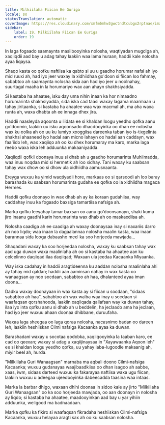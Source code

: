 ```yaml
---
title: Milkiilaha Fiican Ee Guriga
locale: so
statusTranslation: automatic
coverImage: https://res.cloudinary.com/xmfm6mhw3gwctndtcubgx2rptnae/image/upload/v1740468922/small_cover_tratado_de_psicologia_revolucionaria_a4c0dca4e0.webp
sidebar:
    label: 19. Milkiilaha Fiican Ee Guriga
    order: 19
---
```

In laga fogaado saamaynta masiibooyinka nolosha, waqtiyadan mugdiga ah, xaqiiqdii aad bay u adag tahay laakiin waa lama huraan, haddii kale nolosha ayaa liqaysa.

Shaqo kasta oo qofku naftiisa ka qabto si uu u gaadho horumar nafsi ah iyo mid ruuxi ah, had iyo jeer waxay la xidhiidhaa go'doon si fiican loo fahmay, sababtoo ah saamaynta nolosha sida aan had iyo jeer u noolnahay, suurtagal maaha in la horumariyo wax aan ahayn shakhsiyadda.

Si kastaba ha ahaatee, isku day uma nihin inaan ka hor nimaadno horumarinta shakhsiyadda, sida iska cad taasi waxay lagama maarmaan u tahay jiritaanka, si kastaba ha ahaatee waa wax macmal ah, ma aha waxa runta ah, waxa dhabta ah ee innaga dhex jira.

Haddii naasleyda aqoonta u liidata ee si khaldan loogu yeedho qofka aanu go'doomin, laakiin uu isku aqoonsado dhacdooyinka oo dhan ee nolosha wax ku oolka ah oo uu ku lumiyo xooggiisa dareenka taban iyo is-tixgelinta shakhsi ahaaneed iyo hadal aan micno lahayn oo hadal aan caddayn, wax faa'iido leh, wax xaqiiqo ah oo ku dhex horumaray ma karo, marka laga reebo waxa iska leh adduunka makaaniyadda.

Xaqiiqdii qofkii doonaya inuu si dhab ah u gaadho horumarinta Muhiimadda, waa inuu noqdaa mid si hermetik ah loo xidhay. Tani waxay ku saabsan tahay wax dhow oo si dhow ula xidhiidha aamusnaanta.

Ereyga wuxuu ka yimid waqtiyadii hore, markaas oo si qarsoodi ah loo baray barashada ku saabsan horumarinta gudaha ee qofka oo la xidhiidha magaca Hermes.

Haddii qofku doonayo in wax dhab ah ay ka koraan gudahiisa, way caddahay inuu ka fogaado baxsiga tamartiisa nafsiga ah.

Marka qofku leeyahay tamar baxsan oo aanu go'doonsanayn, shaki kuma jiro inaanu gaadhi karin horumarinta wax dhab ah oo maskaxdiisa ah.

Nolosha caadiga ah ee caadiga ah waxay doonaysaa inay si naxariis darro ah noo liqdo; waa inaan la dagaalannaa nolosha maalin kasta, waa inaan barannaa sida looga dabaasho meel ka soo horjeeda mawjada...

Shaqadani waxay ka soo horjeedaa nolosha, waxay ku saabsan tahay wax aad uga duwan waxa maalinlaha ah oo si kastaba ha ahaatee aan ku celcelinno daqiiqad ilaa daqiiqad; Waxaan ula jeedaa Kacaanka Miyaanka.

Way iska cadahay in haddii aragtideenna ku aaddan nolosha maalinlaha ahi ay tahay mid qaldan; haddii aan aaminsan nahay in wax kasta oo wanaagsan ay noo socdaan, sababtoo ah haa, dhalanteed ayaa iman doona...

Dadku waxay doonayaan in wax kasta ay si fiican u socdaan, "sidaas sababtoo ah haa", sababtoo ah wax walba waa inay u socdaan si waafaqsan qorshahooda, laakiin xaqiiqada qallafsan way ka duwan tahay, ilaa iyo inta qofku aanu si dhab ah u beddelin, ha jeclaado ama ha jeclaan, had iyo jeer wuxuu ahaan doonaa dhibbane, duruufaha.

Waxaa laga sheegaa oo laga qoraa nolosha, nacasnimo badan oo dareen leh, laakiin heshiiskan Cilmi nafsiga Kacaanka ayaa ka duwan.

Barashadani waxay u socotaa qodobka, xaqiiqooyinka la taaban karo, ee cad oo qeexan; waxay si adag u xaqiijinaysaa in "Xayawaanka Aqoon leh" ee si khaldan loogu yeedho qofka, uu yahay laba-lugoodle makaanig ah, miyir beel ah, hurda.

"Milkiilaha Guri Wanaagsan" marnaba ma aqbali doono Cilmi-nafsiga Kacaanka; wuxuu gudanayaa waajibaadkiisa oo dhan isagoo ah aabbe, xaas, iwm, sidaas darteed wuxuu ka fakarayaa naftiisa waxa ugu fiican, laakiin wuxuu u adeegaa ujeedooyinka dabeecadda taasina waa intaas.

Marka la barbar dhigo, waxaan dhihi doonaa in sidoo kale ay jirto "Milkiilaha Guri Wanaagsan" oo ka soo horjeeda mawjada, oo aan doonayn in nolosha ay liqdo; si kastaba ha ahaatee, maadooyinkan aad bay u yar yihiin adduunka, weligood ma badnaadaan.

Marka qofku ka fikiro si waafaqsan fikradaha heshiiskan Cilmi-nafsiga Kacaanka, wuxuu helayaa aragti sax ah oo ku saabsan nolosha.


